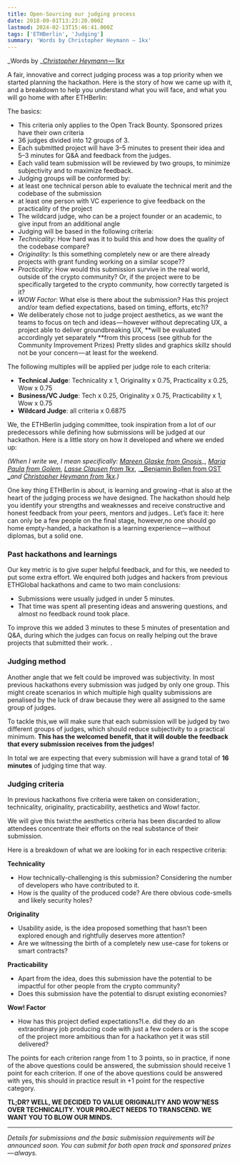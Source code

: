 ```yaml
---
title: Open-Sourcing our judging process
date: 2018-09-01T13:23:20.000Z
lastmod: 2024-02-13T15:46:41.000Z
tags: ['ETHBerlin', 'Judging']
summary: 'Words by Christopher Heymann — 1kx'
---
```


_Words by _[_Christopher Heymann — 1kx_](https://twitter.com/1kxnetwork)

A fair, innovative and correct judging process was a top priority when we started planning the hackathon. Here is the story of how we came up with it, and a breakdown to help you understand what you will face, and what you will go home with after ETHBerlin:

The basics:

- This criteria only applies to the Open Track Bounty. Sponsored prizes have their own criteria
- 36 judges divided into 12 groups of 3.
- Each submitted project will have 3–5 minutes to present their idea and 5–3 minutes for Q&A and feedback from the judges.
- Each valid team submission will be reviewed by two groups, to minimize subjectivity and to maximize feedback.
- Judging groups will be conformed by:
- at least one technical person able to evaluate the technical merit and the codebase of the submission
- at least one person with VC experience to give feedback on the practicality of the project
- The wildcard judge, who can be a project founder or an academic, to give input from an additional angle
- Judging will be based in the following criteria:
- _Technicality_: How hard was it to build this and how does the quality of the codebase compare?
- _Originality_: Is this something completely new or are there already projects with grant funding working on a similar scope??
- _Practicality_: How would this submission survive in the real world, outside of the crypto community? Or, if the project were to be specifically targeted to the crypto community, how correctly targeted is it?
- _WOW Factor_: What else is there about the submission? Has this project and/or team defied expectations, based on timing, efforts, etc?i?
- We deliberately chose not to judge project aesthetics, as we want the teams to focus on tech and ideas — however without deprecating UX, a project able to deliver groundbreaking UX, **will be evaluated accordingly yet separately **from this process (see github for the Community Improvement Prizes) Pretty slides and graphics skillz should not be your concern — at least for the weekend.

The following multiples will be applied per judge role to each criteria:

- **Technical Judge**: Technicality x 1, Originality x 0.75, Practicality x 0.25, Wow x 0.75
- **Business/VC Judge**: Tech x 0.25, Originality x 0.75, Practicability x 1, Wow x 0.75
- **Wildcard Judge**: all criteria x 0.6875

We, the ETHBerlin judging committee, took inspiration from a lot of our predecessors while defining how submissions will be judged at our hackathon. Here is a little story on how it developed and where we ended up:

_(When I write we, I mean specifically:_
[_Mareen Glaske from Gnosis_](https://twitter.com/MareenGlaeske)_, _[_Maria Paula from Golem_](http://twitter.com/MPtherealMVP)_, _[_Lasse Clausen from 1kx_](https://twitter.com/lalleclausen)_, _[_Benjamin Bollen from OST _](https://twitter.com/BenjaminBollen)_and _[_Christopher Heymann from 1kx_](https://twitter.com/1kxnetwork)_.)_

One key thing ETHBerlin is about, is learning and growing –that is also at the heart of the judging process we have designed. The hackathon should help you identify your strengths and weaknesses and receive constructive and honest feedback from your peers, mentors and judges.. Let’s face it: here can only be a few people on the final stage, however,no one should go home empty-handed, a hackathon is a learning experience — without diplomas, but a solid one.

### Past hackathons and learnings

Our key metric is to give super helpful feedback, and for this, we needed to put some extra effort. We enquired both judges and hackers from previous ETHGlobal hackathons and came to two main conclusions:

- Submissions were usually judged in under 5 minutes.
- That time was spent all presenting ideas and answering questions, and almost no feedback round took place.

To improve this we added 3 minutes to these 5 minutes of presentation and Q&A, during which the judges can focus on really helping out the brave projects that submitted their work. .

### Judging method

Another angle that we felt could be improved was subjectivity. In most previous hackathons every submission was judged by only one group. This might create scenarios in which multiple high quality submissions are penalised by the luck of draw because they were all assigned to the same group of judges.

To tackle this,we will make sure that each submission will be judged by two different groups of judges, which should reduce subjectivity to a practical minimum. **This has the welcomed benefit, that it will double the feedback that every submission receives from the judges!**

In total we are expecting that every submission will have a grand total of **16 minutes** of judging time that way.

### Judging criteria

In previous hackathons five criteria were taken on consideration:, technicality, originality, practicability, aesthetics and Wow! factor.

We will give this twist:the aesthetics criteria has been discarded to allow attendees concentrate their efforts on the real substance of their submission.

Here is a breakdown of what we are looking for in each respective criteria:

**Technicality**

- How technically-challenging is this submission? Considering the number of developers who have contributed to it.
- How is the quality of the produced code? Are there obvious code-smells and likely security holes?

**Originality**

- Usability aside, is the idea proposed something that hasn’t been explored enough and rightfully deserves more attention?
- Are we witnessing the birth of a completely new use-case for tokens or smart contracts?

**Practicability**

- Apart from the idea, does this submission have the potential to be impactful for other people from the crypto community?
- Does this submission have the potential to disrupt existing economies?

**Wow! Factor**

- How has this project defied expectations?I.e. did they do an extraordinary job producing code with just a few coders or is the scope of the project more ambitious than for a hackathon yet it was still delivered?

The points for each criterion range from 1 to 3 points, so in practice, if none of the above questions could be answered, the submission should receive 1 point for each criterion. If one of the above questions could be answered with yes, this should in practice result in +1 point for the respective category.

**TL;DR? WELL, WE DECIDED TO VALUE ORIGINALITY AND WOW’NESS OVER TECHNICALITY. YOUR PROJECT NEEDS TO TRANSCEND. WE WANT YOU TO BLOW OUR MINDS.**

---

_Details for submissions and the basic submission requirements will be announced soon. You can submit for both open track and sponsored prizes — always._
